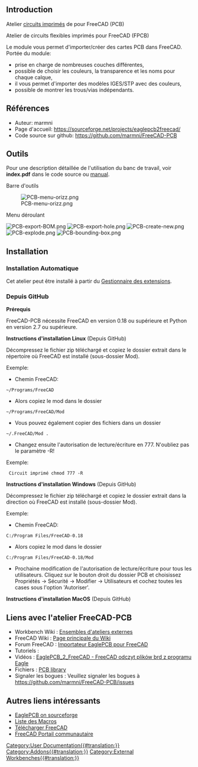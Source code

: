<languages/>

<span id="Introduction"></span>
== Introduction ==

{{TOCright}}

Atelier [https://fr.wikipedia.org/wiki/Circuit_imprim%C3%A9 circuits imprimés] de pour FreeCAD (PCB)

Atelier de circuits flexibles imprimés pour FreeCAD (FPCB)

Le module vous permet d'importer/créer des cartes PCB dans FreeCAD. Portée du module:
* prise en charge de nombreuses couches différentes,
* possible de choisir les couleurs, la transparence et les noms pour chaque calque,
* il vous permet d'importer des modèles IGES/STP avec des couleurs,
* possible de montrer les trous/vias indépendants.

<span id="References"></span>
== Références ==

* Auteur: marmni
* Page d'accueil: https://sourceforge.net/projects/eaglepcb2freecad/
* Code source sur github: https://github.com/marmni/FreeCAD-PCB

<span id="Tools"></span>
==Outils==

Pour une description détaillée de l'utilisation du banc de travail, voir '''index.pdf''' dans le code source ou [https://raw.githubusercontent.com/marmni/FreeCAD-PCB/master/index.pdf manual].

Barre d'outils

[[Image:PCB-menu-orizz.png]]

Menu déroulant

[[Image:PCB-export-BOM.png]]
[[Image:PCB-export-hole.png]]
[[Image:PCB-create-new.png]]
[[Image:PCB-explode.png]]
[[Image:PCB-bounding-box.png]]


==Installation==

<span id="Automatic_installation"></span>
===Installation Automatique ===

Cet atelier peut être installé à partir du [[Std_AddonMgr/fr|Gestionnaire des extensions]].

<span id="From_GitHub"></span>
===Depuis GitHub===

'''Prérequis'''

FreeCAD-PCB nécessite FreeCAD en version 0.18 ou supérieure et Python en version 2.7 ou supérieure.

'''Instructions d'installation Linux''' (Depuis GitHub)

Décompressez le fichier zip téléchargé et copiez le dossier extrait dans le répertoire où FreeCAD est installé (sous-dossier Mod).

Exemple:
* Chemin FreeCAD:
 ~/Programs/FreeCAD
* Alors copiez le mod dans le dossier
 ~/Programs/FreeCAD/Mod
* Vous pouvez également copier des fichiers dans un dossier
 ~/.FreeCAD/Mod .
* Changez ensuite l'autorisation de lecture/écriture en 777. N'oubliez pas le paramètre -R!
Exemple:
  Circuit imprimé chmod 777 -R

'''Instructions d'installation Windows''' (Depuis GitHub)

Décompressez le fichier zip téléchargé et copiez le dossier extrait dans la direction où FreeCAD est installé (sous-dossier Mod).

Exemple:
* Chemin FreeCAD:
 C:/Program Files/FreeCAD-0.18
* Alors copiez le mod dans le dossier
 C:/Program Files/FreeCAD-0.18/Mod
* Prochaine modification de l'autorisation de lecture/écriture pour tous les utilisateurs. Cliquez sur le bouton droit du dossier PCB et choisissez Propriétés → Sécurité → Modifier → Utilisateurs et cochez toutes les cases sous l'option 'Autoriser'.

'''Instructions d'installation MacOS''' (Depuis GitHub)

<span id="Links_to_FreeCAD-PCB_WB"></span>
==Liens avec l'atelier FreeCAD-PCB==

* Workbench Wiki : [https://wiki.freecadweb.org/External_workbenches Ensembles d'ateliers externes]
* FreeCAD Wiki : [https://wiki.freecadweb.org/Main_Page Page principale du Wiki]
* Forum FreeCAD : [http://forum.freecadweb.org/viewtopic.php?f=9&t=5107 Importateur EaglePCB pour FreeCAD]
* Tutoriels :
* Vidéos :  [https://www.youtube.com/watch?v=81NsljRJx8c&feature=youtu.be EaglePCB_2_FreeCAD - FreeCAD odczyt plików brd z programu Eagle]
* Fichiers : [https://github.com/marmni/FreeCAD-PCB-library PCB library]
* Signaler les bogues : Veuillez signaler les bogues à https://github.com/marmni/FreeCAD-PCB/issues

<span id="Other_useful_links"></span>
== Autres liens intéressants ==

* [https://sourceforge.net/projects/eaglepcb2freecad/ EaglePCB on sourceforge]
* [[Macros_recipes/fr|Liste des Macros]]
* [[Download/fr|Télécharger FreeCAD]]
* [[FreeCAD_Community_Portal/fr|FreeCAD Portail communautaire]]


[[Category:User Documentation{{#translation:}}]]
[[Category:Addons{{#translation:}}]]
[[Category:External Workbenches{{#translation:}}]]